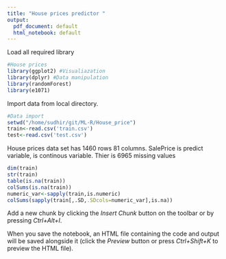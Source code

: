 ```yaml
---
title: "House prices predictor "
output:
  pdf_document: default
  html_notebook: default
---
```


Load all required library
```r
#House prices
library(ggplot2) #Visualiazation
library(dplyr) #Data manipulation
library(randomForest)
library(e1071)
```

Import data from local directory. 
```r
#Data import
setwd("/home/sudhir/git/ML-R/House_price")
train<-read.csv('train.csv')
test<-read.csv('test.csv')

```

House prices data set has 1460 rows 81 columns. SalePrice is predict variable, is continous variable.
Thier is 6965 missing values 
```r
dim(train)
str(train)
table(is.na(train))
colSums(is.na(train))
numeric_var<-sapply(train,is.numeric)
colSums(sapply(train[,.SD,.SDcols=numeric_var],is.na))
```

Add a new chunk by clicking the *Insert Chunk* button on the toolbar or by pressing *Ctrl+Alt+I*.

When you save the notebook, an HTML file containing the code and output will be saved alongside it (click the *Preview* button or press *Ctrl+Shift+K* to preview the HTML file).

